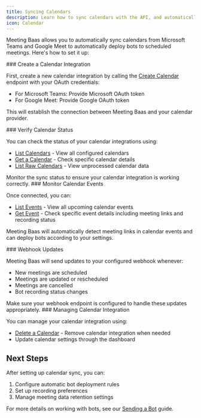 ```yaml
---
title: Syncing Calendars
description: Learn how to sync calendars with the API, and automatically send meeting bots to the right place at the right time
icon: Calendar
---
```



Meeting Baas allows you to automatically sync calendars from Microsoft Teams and Google Meet to automatically deploy bots to scheduled meetings. Here's how to set it up:

<Steps>
<Step>
### Create a Calendar Integration

First, create a new calendar integration by calling the [Create Calendar](/docs/api/reference/create_calendar) endpoint with your OAuth credentials:

- For Microsoft Teams: Provide Microsoft OAuth token
- For Google Meet: Provide Google OAuth token

This will establish the connection between Meeting Baas and your calendar provider.

</Step>

<Step>
### Verify Calendar Status

You can check the status of your calendar integrations using:

- [List Calendars](/docs/api/reference/list_calendars) - View all configured calendars
- [Get a Calendar](/docs/api/reference/get_calendar) - Check specific calendar details
- [List Raw Calendars](/docs/api/reference/list_raw_calendars) - View unprocessed calendar data

<Callout>
Monitor the sync status to ensure your calendar integration is working correctly.
</Callout>
</Step>

<Step>
### Monitor Calendar Events

Once connected, you can:

- [List Events](/docs/api/reference/list_events) - View all upcoming calendar events
- [Get Event](/docs/api/reference/get_event) - Check specific event details including meeting links and recording status

Meeting Baas will automatically detect meeting links in calendar events and can deploy bots according to your settings.

</Step>

<Step>
### Webhook Updates

Meeting Baas will send updates to your configured webhook whenever:

- New meetings are scheduled
- Meetings are updated or rescheduled
- Meetings are cancelled
- Bot recording status changes

<Callout type="info">
Make sure your webhook endpoint is configured to handle these updates appropriately.
</Callout>
</Step>

<Step>
### Managing Calendar Integration

You can manage your calendar integration using:

- [Delete a Calendar](/docs/api/reference/delete_calendar) - Remove calendar integration when needed
- Update calendar settings through the dashboard

</Step>

</Steps>

## Next Steps

After setting up calendar sync, you can:

1. Configure automatic bot deployment rules
2. Set up recording preferences
3. Manage meeting data retention settings

For more details on working with bots, see our [Sending a Bot](/docs/api/getting-started/sending-a-bot) guide.
